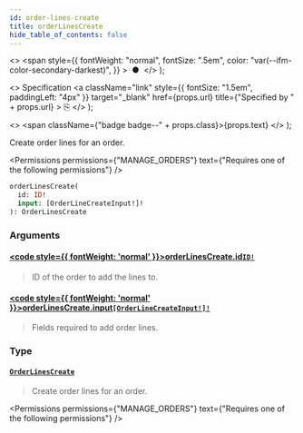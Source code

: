 ```yaml
---
id: order-lines-create
title: orderLinesCreate
hide_table_of_contents: false
---
```


  <>
    <span
      style={{
        fontWeight: "normal",
        fontSize: ".5em",
        color: "var(--ifm-color-secondary-darkest)",
      }}
    >
      &nbsp;●&nbsp;
    </span>
  </>
);

  <>
    Specification
    <a
      className="link"
      style={{ fontSize: "1.5em", paddingLeft: "4px" }}
      target="\_blank"
      href={props.url}
      title={"Specified by " + props.url}
    >
      ⎘
    </a>
  </>
);

  <>
    <span className={"badge badge--" + props.class}>{props.text}</span>
  </>
);

Create order lines for an order.

<Permissions
  permissions={"MANAGE_ORDERS"}
  text={"Requires one of the following permissions"}
/>

```graphql
orderLinesCreate(
  id: ID!
  input: [OrderLineCreateInput!]!
): OrderLinesCreate
```

### Arguments

#### [<code style={{ fontWeight: 'normal' }}>orderLinesCreate.<b>id</b></code>](#)<Bullet />[`ID!`](../../../api-reference/miscellaneous/scalars/id) <Badge class="secondary" text="non-null"/> <Badge class="secondary" text="scalar"/>

> ID of the order to add the lines to.

#### [<code style={{ fontWeight: 'normal' }}>orderLinesCreate.<b>input</b></code>](#)<Bullet />[`[OrderLineCreateInput!]!`](../../../api-reference/orders/inputs/order-line-create-input) <Badge class="secondary" text="non-null"/> <Badge class="secondary" text="input"/>

> Fields required to add order lines.

### Type

#### [`OrderLinesCreate`](../../../api-reference/orders/objects/order-lines-create) <Badge class="secondary" text="object"/>

> Create order lines for an order.

<Permissions
  permissions={"MANAGE_ORDERS"}
  text={"Requires one of the following permissions"}
/>

>

